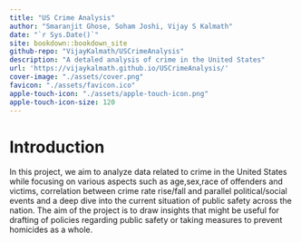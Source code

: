 ```yaml
--- 
title: "US Crime Analysis"
author: "Smaranjit Ghose, Soham Joshi, Vijay S Kalmath"
date: "`r Sys.Date()`"
site: bookdown::bookdown_site
github-repo: "VijayKalmath/USCrimeAnalysis"
description: "A detaled analysis of crime in the United States"
url: 'https://vijaykalmath.github.io/USCrimeAnalysis/'
cover-image: "./assets/cover.png"
favicon: "./assets/favicon.ico"
apple-touch-icon: "./assets/apple-touch-icon.png"
apple-touch-icon-size: 120
---
```








# Introduction

In this project, we aim to analyze data related to crime in the United States while focusing on various aspects such as age,sex,race of offenders and victims, correlation between crime rate rise/fall and parallel political/social events and a deep dive into the current situation of public safety across the nation. The aim of the project is to draw insights that might be useful for drafting of policies regarding public safety or taking measures to prevent homicides as a whole.
